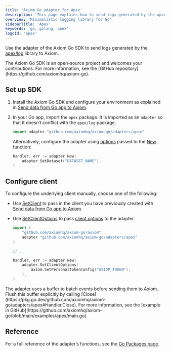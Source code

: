 ```yaml
---
title: 'Axiom Go adapter for Apex'
description: 'This page explains how to send logs generated by the apex/log library to Axiom.'
overview: 'Minimalistic logging library for Go'
sidebarTitle: 'Apex'
keywords: 'go, golang, apex'
logoId: 'apex'
---
```



Use the adapter of the Axiom Go SDK to send logs generated by the [apex/log](https://github.com/apex/log) library to Axiom.

<Note>
The Axiom Go SDK is an open-source project and welcomes your contributions. For more information, see the [GitHub repository](https://github.com/axiomhq/axiom-go).
</Note>

<Prerequisites />

## Set up SDK

1. Install the Axiom Go SDK and configure your environment as explained in [Send data from Go app to Axiom](/guides/go).
1. In your Go app, import the `apex` package. It is imported as an `adapter` so that it doesn’t conflict with the `apex/log` package.

    ```go
    import adapter "github.com/axiomhq/axiom-go/adapters/apex"
    ```

    Alternatively, configure the adapter using [options](https://pkg.go.dev/github.com/axiomhq/axiom-go/adapters/apex#Option) passed to the [New](https://pkg.go.dev/github.com/axiomhq/axiom-go/adapters/apex#New) function:

    ```go
    handler, err := adapter.New(
        adapter.SetDataset("DATASET_NAME"),
    )
    ```

    <ReplaceDataset />

## Configure client

To configure the underlying client manually, choose one of the following:

- Use [SetClient](https://pkg.go.dev/github.com/axiomhq/axiom-go/adapters/apex#SetClient) to pass in the client you have previously created with [Send data from Go app to Axiom](/guides/go).
- Use [SetClientOptions](https://pkg.go.dev/github.com/axiomhq/axiom-go/adapters/apex#SetClientOptions) to pass [client options](https://pkg.go.dev/github.com/axiomhq/axiom-go/axiom#Option) to the adapter.

    ```go
    import (
        "github.com/axiomhq/axiom-go/axiom"
        adapter "github.com/axiomhq/axiom-go/adapters/apex"
    )

    // ...

    handler, err := adapter.New(
        adapter.SetClientOptions(
            axiom.SetPersonalTokenConfig("AXIOM_TOKEN"),
        ),
    )
    ```

<Note>
The adapter uses a buffer to batch events before sending them to Axiom. Flush this buffer explicitly by calling [Close](https://pkg.go.dev/github.com/axiomhq/axiom-go/adapters/apex#Handler.Close). For more information, see the [example in GitHub](https://github.com/axiomhq/axiom-go/blob/main/examples/apex/main.go).
</Note>

## Reference

For a full reference of the adapter’s functions, see the [Go Packages page](https://pkg.go.dev/github.com/axiomhq/axiom-go/adapters/apex).